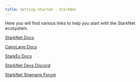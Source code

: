 ```yaml
---
title: Getting Started - StarkNet
---
```


Here you will find various links to help you start with the StarkNet ecosystem.

[StarkNet Docs](https://starknet.io/)

[CairoLang Docs](https://www.cairo-lang.org/)

[StarkEx Docs](https://docs.starkware.co/starkex-v4)

[StarkNet Devs Discord](https://discord.com/invite/uJ9HZTUk2Y)

[StarkNet Shamans Forum](https://community.starknet.io/)